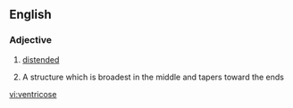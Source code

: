 ==English==

===Adjective===
{{infl|en|adjective}}
#[[distended]]
# {{context|mycology}} A structure which is broadest in the middle and tapers toward the ends

[[vi:ventricose]]